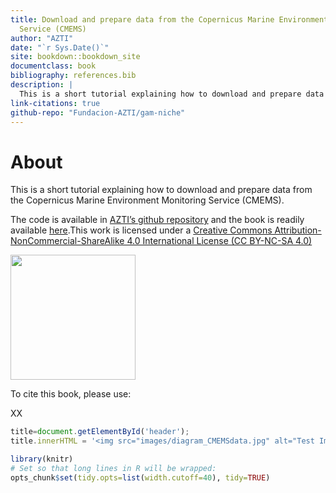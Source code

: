 ```yaml
--- 
title: Download and prepare data from the Copernicus Marine Environment Monitoring
  Service (CMEMS)
author: "AZTI"
date: "`r Sys.Date()`"
site: bookdown::bookdown_site
documentclass: book
bibliography: references.bib
description: |
  This is a short tutorial explaining how to download and prepare data from the Copernicus Marine Environment Monitoring Service (CMEMS).
link-citations: true
github-repo: "Fundacion-AZTI/gam-niche"
---
```



# About {-}

This is a short tutorial explaining how to download and prepare data from the Copernicus Marine Environment Monitoring Service (CMEMS).

The code is available in [AZTI's github repository](https://github.com/Fundacion-AZTI/CMEMSdata) and the book is readily available [here](https://fundacion-azti.github.io/CMEMSdata/).This work is licensed under a [Creative Commons Attribution-NonCommercial-ShareAlike 4.0 International License (CC BY-NC-SA 4.0)](https://creativecommons.org/licenses/by-nc-sa/4.0/)

<img src="images/by-nc-sa.eu.png" width="200">

<!-- ![](images/by-nc-sa.eu.png) -->

To cite this book, please use:

XX

<!-- the code below is to have an image over the book title -->
```js
title=document.getElementById('header');
title.innerHTML = '<img src="images/diagram_CMEMSdata.jpg" alt="Test Image">' + title.innerHTML
```

<!-- the code below is avoid too long lines in the outcome -->
```r
library(knitr)
# Set so that long lines in R will be wrapped:
opts_chunk$set(tidy.opts=list(width.cutoff=40), tidy=TRUE)
```
